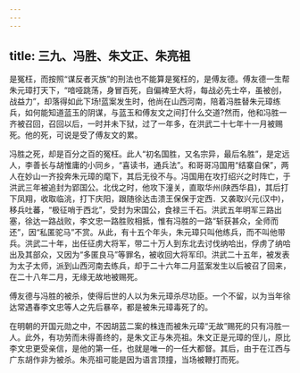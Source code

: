 ```yaml
---
---
---
```

title: 三九、冯胜、朱文正、朱亮祖
---



是冤枉，而按照“谋反者灭族”的刑法也不能算是冤枉的，是傅友德。傅友德一生帮朱元璋打天下，“喑哑跳荡，身冒百死，自偏裨至大将，每战必先士卒，虽被创，战益力”，却落得如此下场!蓝案发生时，他尚在山西河南，陪着冯胜替朱元璋练兵，如何能知道蓝玉的阴谋，与蓝玉和傅友文之间打什么交道?然而，他和冯胜一齐被召回，召回以后，一时并未下狱，过了一年多，在洪武二十七年十一月被赐死。他的死，可说是受了傅友文的累。

冯胜之死，却是百分之百的冤枉。此人“初名国胜，又名宗异，最后名胜”，是定远人，李善长与胡惟庸的小同乡，“喜读书，通兵法”。和哥哥冯国用“结寨自保”，两人在妙山一齐投奔朱元璋的麾下，其后无役不与。冯国用在攻打绍兴之时阵亡，于洪武三年被追封为郢国公。北伐之时，他攻下潼关，直取华州(陕西华县)，其后打下凤翔，收取临洮，打下庆阳，跟随徐达击溃王保保于定西．又袭取兴元(汉中)，移兵吐蕃，“极征哨于西北”，受封为宋国公，食禄三千石。洪武五年明军三路出塞，徐达一路战败，李文忠一路胜败相抵，惟有冯胜的一路“斩获甚众，全师而还”，因“私匿驼马”不赏。从此，有十五个年头，朱元璋只叫他练兵，而不叫他带兵。洪武二十年，出任征虏大将军，带二十万人到东北去讨伐纳哈出，俘虏了纳哈出及其部众，又因为“多匿良马”等罪名，被收回大将军印。洪武二十五年，被发表为太子太师，派到山西河南去练兵，却于二十六年二月蓝案发生以后被召了回来，在二十八年二月，无缘无故地被赐死。

傅友德与冯胜的被杀，使得后世的人以为朱元璋杀尽功臣。一个不留，以为当年徐达常遇春李文忠等人之先后暴卒，都是被朱元璋毒死了的。

在明朝的开国元勋之中，不因胡蓝二案的株连而被朱元璋“无故”赐死的只有冯胜一人。此外，有功劳而未得善终的，是朱文正与朱亮祖。朱文正是元璋的侄儿，原比李文忠更受亲信，是他的第一任，也就是唯一的一任大都督。其后，由于在江西与广东胡作非为被杀。朱亮祖可能是因为语言顶撞，当场被鞭打而死。